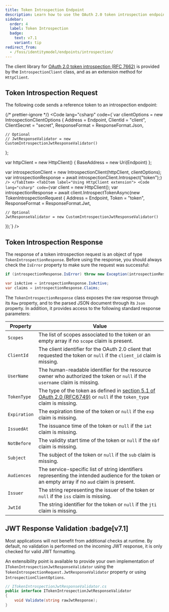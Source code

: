 ```yaml
---
title: Token Introspection Endpoint
description: Learn how to use the OAuth 2.0 token introspection endpoint to validate and inspect access tokens using HttpClient extensions.
sidebar:
  order: 4
  label: Token Introspection
  badge:
    text: v7.1
    variant: tip
redirect_from:
  - /foss/identitymodel/endpoints/introspection/
---
```



The client library for [OAuth 2.0 token introspection (RFC 7662)](https://tools.ietf.org/html/rfc7662) is provided by the `IntrospectionClient` class,
and as an extension method for `HttpClient`.

## Token Introspection Request

The following code sends a reference token to an introspection endpoint:

{/* prettier-ignore */}
<Tabs>
    <TabItem label="Using IntrospectionClient">
        <Code
            lang="csharp"
            code={`var clientOptions = new IntrospectionClientOptions
{
    Address = Endpoint,
    ClientId = "client",
    ClientSecret = "secret",
    ResponseFormat = ResponseFormat.Json,

    // Optional
    // JwtResponseValidator = new CustomIntrospectionJwtResponseValidator()
};

var httpClient = new HttpClient()
{
    BaseAddress = new Uri(Endpoint)
};

var introspectionClient = new IntrospectionClient(httpClient, clientOptions);
var introspectionResponse = await introspectionClient.Introspect("token");`}
        />
    </TabItem>
    <TabItem label="Using HttpClient extension">
        <Code
            lang="csharp"
            code={`var client = new HttpClient();
var introspectionResponse = await client.IntrospectTokenAsync(new TokenIntrospectionRequest
{
    Address = Endpoint,
    Token = "token",
    ResponseFormat = ResponseFormat.Jwt,

    // Optional
    JwtResponseValidator = new CustomIntrospectionJwtResponseValidator()
});`}
        />
    </TabItem>
</Tabs>

## Token Introspection Response

The response of a token introspection request is an object of type `TokenIntrospectionResponse`.
Before using the response, you should always check the `IsError` property to make sure the request was successful:

```csharp
if (introspectionResponse.IsError) throw new Exception(introspectionResponse.Error);

var isActive = introspectionResponse.IsActive;
var claims = introspectionResponse.Claims;
```

The `TokenIntrospectionResponse` class exposes the raw response through its `Raw` property,
and to the parsed JSON document through its `Json` property.
In addition, it provides access to the following standard response parameters:

| Property     | Value                                                                                                                                                                               |
|--------------|-------------------------------------------------------------------------------------------------------------------------------------------------------------------------------------|
| `Scopes`     | The list of scopes associated to the token or an empty array if no `scope` claim is present.                                                                                        |
| `ClientId`   | The client identifier for the OAuth 2.0 client that requested the token or `null` if the `client_id` claim is missing.                                                              |
| `UserName`   | The human-readable identifier for the resource owner who authorized the token or `null` if the `username` claim is missing.                                                         |
| `TokenType`  | The type of the token as defined in [section 5.1 of OAuth 2.0 (RFC6749)](https://datatracker.ietf.org/doc/html/rfc6749#section-5.1) or `null` if the `token_type` claim is missing. |
| `Expiration` | The expiration time of the token or `null` if the `exp` claim is missing.                                                                                                           |
| `IssuedAt`   | The issuance time of the token or `null` if the `iat` claim is missing.                                                                                                             |
| `NotBefore`  | The validity start time of the token or `null` if the `nbf` claim is missing.                                                                                                       |
| `Subject`    | The subject of the token or `null` if the `sub` claim is missing.                                                                                                                   |
| `Audiences`  | The service-specific list of string identifiers representing the intended audience for the token or an empty array if no `aud` claim is present.                                    |
| `Issuer`     | The string representing the issuer of the token or `null` if the `iss` claim is missing.                                                                                            |
| `JwtId`      | The string identifier for the token or `null` if the `jti` claim is missing.                                                                                                        |

## JWT Response Validation :badge[v7.1]

Most applications will not benefit from additional checks at runtime. By default, no validation is performed on the
incoming JWT response, it is only checked for valid JWT formatting.

An extensibility point is available to provide your own implementation of `ITokenIntrospectionJwtResponseValidator` using the `TokenIntrospectionRequest.JwtResponseValidator` property or using `IntrospectionClientOptions`.

```csharp
// ITokenIntrospectionJwtResponseValidator.cs
public interface ITokenIntrospectionJwtResponseValidator
{
    void Validate(string rawJwtResponse);
}
```
